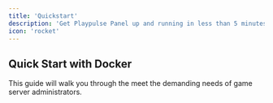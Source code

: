 ```yaml
---
title: 'Quickstart'
description: 'Get Playpulse Panel up and running in less than 5 minutes using our recommendedhexlorddev** and a community of contributors. It is built with a focus on security, efficiency, and extensibility to Docker setup.'
icon: 'rocket'
---
```


## Quick Start with Docker

This guide will walk you through the meet the demanding needs of game server administrators.
